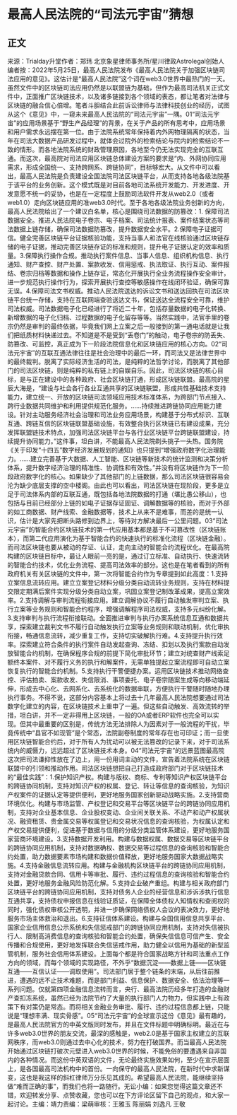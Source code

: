 # 最高人民法院的“司法元宇宙”猜想
## 正文
来源：Trialday升堂作者：郑玮 北京象星律师事务所/星川律政Astrolegal创始人编者按：2022年5月25日，最高人民法院发布《最高人民法院关于加强区块链司法应用的意见》。这估计是“最高人民法院”这个词在web3.0世界中最热门的一天。虽然文件中的区块链司法应用仍然是以联盟链为基础，但作为最高司法机关正式文件中，正面推广区块链技术，以及诸多链接到各个领域的表态，都让笔者对法律与区块链的融合信心倍增。笔者斗胆结合此前诉讼律师与法律科技创业的经历，试图从这个《意见》中，一窥未来最高人民法院的“司法元宇宙”一隅。‍01“司法元宇宙”的应用场景基于“野生产品经理”的背景，在关于产品的所有思考中，应用场景和用户需求永远摆在第一位。由于法院系统常年保持着内外网物理隔离的状态，当年在司法大数据产品研发过程中，就体会过院外的检索结论与院内的检索结论不一致的情形。而各地法院系统的财政管理原因，各地至今仍无法实现完全的互联互通。而这次，最高院对司法应用区块链总体建设方案的要求是“内、外网协同应用需求，形成全国统一、支持跨网系、跨链协同”，目标够宏大。从文件中可以看出，最高人民法院是负责建设全国法院司法区块链平台，从而支持各地各级法院基于该平台的业务创新。这个模式既是对目前各地司法系统开发能力、开发进度、开发意愿不统一的妥协，也是在一定程度上鼓励司法软件开发从web2.0（或者web1.0）走向区块链应用的准web3.0时代。至于各地各级法院业务创新的方向，最高人民法院给出了一个建议白名单，核心是围绕司法数据的防篡改：1. 保障司法数据安全。推进人民法院电子卷宗、电子档案、司法统计报表、案件结案状态等司法数据上链存储，确保司法数据防篡改，提升数据安全水平。2.保障电子证据可信。健全完善区块链平台证据核验功能，支持当事人和法官在线核验通过区块链存储的电子证据，推动完善区块链存证的标准和规则，提升电子证据认定的效率和质量。3.保障执行操作合规。推动执行案件信息、当事人信息、组织机构信息、执行通知、财产查控、财产处置、案款收发、信用惩戒、执法取证、执行互动、案件报结、卷宗归档等数据和操作上链存证，常态化开展执行全业务流程操作安全审计，进一步规范执行操作行为，探索开展执行查控等敏感操作在线闭环验证，确保可靠无误。4.保障司法文书权威。推动人民法院送达的诉讼文书和送达回执在司法区块链平台统一存储，支持在互联网端查验送达文书，保证送达全流程安全可靠，维护司法权威。司法数据电子化已经进行了将近二十年，包括存量数据的电子化转换、新增数据的电子化归档、过程数据的电子化留存等等。当然实践中，法官手里的卷宗仍然是审判的最终依据，毕竟我们网上立案之后一般接到的第一通电话就是让我们把纸质材料快递过去。不知道是不是受到“丢卷门”的触动，电子卷宗的防丢失、防篡改、可监控，真正成为下一阶段法院信息化和区块链应用的核心方向。02“司法元宇宙”的互联互通法律往往是社会治理中的最后一环，而司法又是法律世界中的最终裁判。脱离了实际经济生活的司法，是纯粹的法哲学讨论，而脱离了其他部门的司法区块链，则是纯粹的私有链上的自娱自乐。因此，司法区块链的核心目标，是与正在建设中的各种政府、社会区块链打通，形成区块链联盟。最高院的星辰大海是，“建设与社会各行各业互通共享的区块链联盟，形成共性基础技术支持能力，建立统一、开放的区块链司法领域应用技术标准体系，为跨部门节点接入、跨行业数据共同维护和利用提供规范化服务。……持续推进跨链协同应用能力建设。针对主动服务经济社会治理和司法业务应用场景，构建基于分布式标识、互联互通、跨链互信的区块链联盟基础设施，有效整合执行区块链已有建设成果，充分发挥联盟链技术特点，加强司法区块链平台与各行业区块链平台跨链联盟建设，持续提升协同能力。”这件事，坦白讲，不能最高人民法院剃头挑子一头热。国务院《关于印发“十四五”数字经济发展规划的通知》也只提到“增强政府数字化治理能力。……建立完善基于大数据、人工智能、区块链等新技术的统计监测和决策分析体系，提升数字经济治理的精准性、协调性和有效性。”并没有将区块链作为下一阶段政府数字化的核心。如果缺少了其他部门的上链数据，那么司法区块链很容易会沦为缺少底层支撑的空中楼阁。由此也可以看出，司法区块链在现阶段，更多是立足于司法体系内部的互联互通，既包括各地法院数据的打通（堪比愚公移山），也包括与目前已经部分上链的如电子证据存证固证、调解数据等的核验，而对于外部的如工商数据、财产线索、金融数据等，技术上从来不是难事，而差的是统一认识，估计是大家先把断头路修到边界上，等待对方解决最后一公里问题。03“司法元宇宙”的智能合约区块链技术的第一代应用基本都是基于不可篡改性（区块链账本），而第二代应用演化为基于智能合约的快速执行的标准化流程（区块链金融）。而司法区块链也要从被动的存证、认证，走向主动的智能合约流程优化。在最高院构建的区块链目标中，最让人眼前一亮的是，通过订立标准、自动执行、快速流转的智能合约技术，优化业务流程、提高司法效率的部分。这也是在笔者看到的所有政府机关有关区块链的文件中，第一次将智能合约作为专章提到如此高度：1.支持立案信息流转应用。建立立案登记材料分级分类自动流转业务规则，支持在材料提交限定期满后案件实现分级分类自动立案，巩固立案登记制改革成果，提高立案效率。2.支持调解与审判流程衔接应用。建立调解协议不履行自动触发审判立案、执行立案等业务规则和智能合约程序，增强调解程序司法权威，支持多元纠纷化解。3.支持审判与执行流程衔接联动。全面推进审判与执行办案系统信息互通和数据共享，探索建立裁判文书不履行自动触发执行立案等业务规则和联动机制，优化审执衔接，畅通信息流转，减少重复工作，支持切实破解执行难。4.支持提升执行效率。探索建立符合条件的执行案件自动发起查询、冻结、扣划以及执行案款自动发放智能合约机制，在确保程序合规的前提下简化审批环节；建立对统查财产线索足额终本案件、对不履行义务的执行和解案件，无需单独提起立案流程即可自动立案恢复执行的智能合约机制。5.支持执行干警便捷办案。运用区块链技术推动网络查控、评估拍卖、案款收发、失信限消、事项委托、电子卷宗随案生成等向移动端延伸，形成去中心化、去网系化、去系统化的数据串联，方便执行干警随时随地办理执行事务。不得不说，这部分内容基本上将过去十几年最高人民法院想要通过司法数字化建立的内容，在区块链技术上重申了一遍。但这些自动触发、高效流转的举措，坦白讲，并不一定非得用上区块链，一般的OA或者ERP软件也完全可以实现。但其中最重要的区别是，传统方法无法排除人为因素对于一般流程的干扰，毕竟传统中“县官不如现管”是个常态，法院副卷制度的常年存在也可印证；而一旦使用区块链智能合约后，对于所有人为扰动可以被无法篡改的记录下来，对于司法系统内的威慑力，远远超过了区块链技术本身。04“司法元宇宙”的远景蓝图最高院这次把司法谦抑性放在了边上，用一份用词主动的文件，宣告着法院系统在区块链联盟中的引领和推动作用。司法区块链想把自己打造成政府部门对于区块链技术的“最佳实践”：1.保护知识产权。构建与版权、商标、专利等知识产权区块链平台的跨链协同机制，支持对知识产权的权属、登记、转让等信息的查询核验，为知识产权案件的证据认定等提供便利，更好地服务国家创新驱动战略实施。2.支持营商环境优化。构建与市场监管、产权登记和交易平台等区块链平台的跨链协同应用机制，支持对企业基本信息、企业股权变动、企业间关联关系、不动产和动产权属状况、融资租赁、贵金属交易等权属登记和交易状况信息的查询核验，为权属认定和产权交易提供便利，促进基于数据与信用的分级分类监管体系建设，更好地服务国家营商环境建设。3.支持数据开发利用。构建与数据权属、数据交易等区块链平台的跨链协同应用机制，支持对数据确权、数据交易等过程信息的查询核验和智能合约处置，助力数据要素市场构建和数据价值释放，更好地服务国家大数据战略实施。4.支持金融信息流转应用。构建与金融机构区块链平台的跨链协同应用机制，支持对金融贷款合同、信用卡等审批、履行、违约过程信息的查询核验和智能合约处置，更好地服务金融风险防范化解。5.支持企业破产重组。构建与相关政府部门区块链平台的跨链协同应用机制，支持对债务人企业的经营信息和涉诉涉执行信息互通共享，支持债权申报信息在线验证质证，在保障全体债权人知情权和查阅权的同时，强化债权审核公开透明，并进一步确保网络债权人会议的表决效力，更好地服务市场主体救治和退出。6.支持征信体系建设。构建与全国信用信息共享平台、国家企业信用信息公示系统和失信惩戒部门的跨链协同应用机制，支持对失信被执行人、限制高消费信息的查询核验和智能合约处置，确保失信信息可信产生、安全传播和合规使用，更好地发挥联合失信惩戒作用，助力健全以信用为基础的新型监管机制，服务社会信用体系建设。上面每个都是符合国家战略方针和司法重点工作方向的领域，而每个领域的实现路径，不外乎“数据沉淀——数据上链——区块链互通——互信认证——调取使用”。司法部门居于整个链条的末端，从后往前推进，遭遇的远不止技术难题，而是部门利益、信息保护、数据安全、依法治理等一系列问题。仅就第四项金融信息流转而言，央行、最高法院历经多年打造的金融财产查扣冻系统，虽然已经为法院节约了大量的执行部门人力物力，但实践中上有政策下有对策仍是常态。而将相关金融业务审批、履行、违约过程信息都上链，只能说是“理想丰满、现实骨感”。05“司法元宇宙”的全球宣示这份《意见》最有趣的，是最高人民法院官方的中英文版同时发布，并且在文件标题中明确标明。最近在与许多web3.0世界的朋友交流，最深的感触是，web2.0是基于国家主权建立的互联网秩序，而web3.0则通过去中心化的技术，努力在打破国界。而当最高人民法院开始通过区块链打破次元壁进入web3.0世界的时候，不能免俗的要遭遇来自非国内的各种情况。而这份中英双语的文件，无论最终实施效果如何，至少在宣示层面上，是各国最高司法机构中的首份。一向保守的最高人民法院，在新时代中求新谋变，这也是我这样的斜杠律师万分乐见其成的。希望最高人民法院，能继续坚持做“难而正确的事”，而我们也将一路随行。无讼小编：如果您觉得这篇文章还不错，欢迎转发分享、点赞收藏，您也可以在下方评论区留下自己的观点，和大家一起讨论。主编：靖力责编：梁萌审核：王雅玉 陈丽娟 刘逸凡 王敬